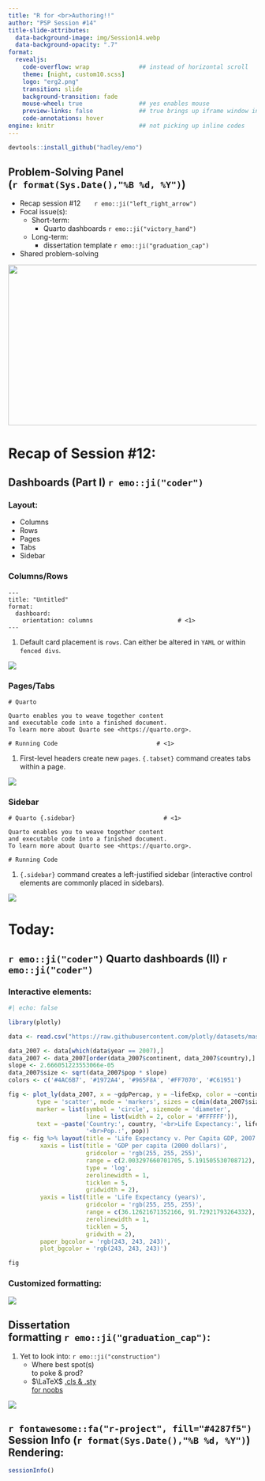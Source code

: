 ```yaml
---
title: "R for <br>Authoring!!" 
author: "PSP Session #14"
title-slide-attributes: 
  data-background-image: img/Session14.webp
  data-background-opacity: ".7"
format:
  revealjs:
    code-overflow: wrap              ## instead of horizontal scroll
    theme: [night, custom10.scss]
    logo: "erg2.png"
    transition: slide
    background-transition: fade
    mouse-wheel: true                ## yes enables mouse
    preview-links: false             ## true brings up iframe window instead of "site"
    code-annotations: hover 
engine: knitr                        ## not picking up inline codes
---
```


```r
devtools::install_github("hadley/emo")
```

## Problem-Solving Panel <br>(`r format(Sys.Date(),"%B %d, %Y")`)

::: {layout="[80,20]"}
::: first-column
-   Recap session #12&nbsp;&nbsp;&nbsp;&nbsp;&nbsp;&nbsp;&nbsp;`r emo::ji("left_right_arrow")`
-   Focal issue(s):
    -   Short-term:
        - Quarto dashboards `r emo::ji("victory_hand")`
    -   Long-term:
        -   dissertation template `r emo::ji("graduation_cap")`
-   Shared problem-solving
:::

::: second-column
:::
:::

![](img/title12.JPG){.absolute top="170" right="-100" width="550" height="325"}

# Recap of Session #12: {#sec-recap}

## Dashboards (Part I) `r emo::ji("coder")`

:::: {layout="[10,90]"}

::: first
### [Layout:]{.kulas}

+ Columns
+ Rows
+ Pages
+ Tabs
+ Sidebar

:::

::: second

::: panel-tabset

### Columns/Rows

```{}
---
title: "Untitled"
format: 
  dashboard:
    orientation: columns                        # <1>
---
```

1. Default card placement is `rows`. Can either be altered in `YAML` or within `fenced divs`.

![](img/dashcard1.JPG)

### Pages/Tabs

```{}
# Quarto                                  

Quarto enables you to weave together content 
and executable code into a finished document. 
To learn more about Quarto see <https://quarto.org>.

# Running Code                            # <1>
```

1. First-level headers create new `pages`. `{.tabset}` command creates tabs within a page.

![](img/dashcard2.JPG)

### Sidebar

```{}
# Quarto {.sidebar}                         # <1>

Quarto enables you to weave together content 
and executable code into a finished document. 
To learn more about Quarto see <https://quarto.org>.

# Running Code
```

1. `{.sidebar}` command creates a left-justified sidebar (interactive control elements are commonly placed in sidebars).

![](img/dashcard3.JPG)

:::

:::
::::

# Today: 

## `r emo::ji("coder")` Quarto dashboards (II) `r emo::ji("coder")` 

:::: {layout="[50,50]"}
::: {.fragment .semi-fade-out}

### [Interactive elements:]{.kulas}

```r
#| echo: false

library(plotly)

data <- read.csv("https://raw.githubusercontent.com/plotly/datasets/master/gapminderDataFiveYear.csv")

data_2007 <- data[which(data$year == 2007),]
data_2007 <- data_2007[order(data_2007$continent, data_2007$country),]
slope <- 2.666051223553066e-05
data_2007$size <- sqrt(data_2007$pop * slope)
colors <- c('#4AC6B7', '#1972A4', '#965F8A', '#FF7070', '#C61951')

fig <- plot_ly(data_2007, x = ~gdpPercap, y = ~lifeExp, color = ~continent, size = ~size, colors = colors,
        type = 'scatter', mode = 'markers', sizes = c(min(data_2007$size), max(data_2007$size)),
        marker = list(symbol = 'circle', sizemode = 'diameter',
                      line = list(width = 2, color = '#FFFFFF')),
        text = ~paste('Country:', country, '<br>Life Expectancy:', lifeExp, '<br>GDP:', gdpPercap,
                      '<br>Pop.:', pop))
fig <- fig %>% layout(title = 'Life Expectancy v. Per Capita GDP, 2007',
         xaxis = list(title = 'GDP per capita (2000 dollars)',
                      gridcolor = 'rgb(255, 255, 255)',
                      range = c(2.003297660701705, 5.191505530708712),
                      type = 'log',
                      zerolinewidth = 1,
                      ticklen = 5,
                      gridwidth = 2),
         yaxis = list(title = 'Life Expectancy (years)',
                      gridcolor = 'rgb(255, 255, 255)',
                      range = c(36.12621671352166, 91.72921793264332),
                      zerolinewidth = 1,
                      ticklen = 5,
                      gridwith = 2),
         paper_bgcolor = 'rgb(243, 243, 243)',
         plot_bgcolor = 'rgb(243, 243, 243)')

fig

```

:::

::: {.fragment .fade-in}

### [Customized formatting:]{.kulas2}

[![](img/WIfires.jpg)](https://dnrmaps.wi.gov/wildfiredashboard/?page=Historical)
:::
::::

## Dissertation <br>formatting `r emo::ji("graduation_cap")`:

1. Yet to look into: `r emo::ji("construction")`
    + Where best spot(s) <br>to poke & prod?
    + $\LaTeX$ [.cls & .sty <br>for noobs](https://latex-ninja.com/2020/03/25/your-first-time-tweaking-a-cls-file-on-the-example-of-creating-switchable-colour-themes/)
    
![](https://workexposed.files.wordpress.com/2009/09/far_side002.jpg){.absolute right="-30" bottom="0"}

## `r fontawesome::fa("r-project", fill="#4287f5")` Session Info (`r format(Sys.Date(),"%B %d, %Y")`) Rendering:

```r
sessionInfo()
```